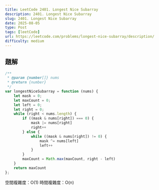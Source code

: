 ```yaml
---
title: LeetCode 2401. Longest Nice Subarray
description: 2401. Longest Nice Subarray
slug: 2401. Longest Nice Subarray
date: 2025-08-05
type: Post
tags: [leetCode]
url: https://leetcode.com/problems/longest-nice-subarray/description/
difficulty: medium
---
```


## 題解
```javascript
/**
 * @param {number[]} nums
 * @return {number}
 */
var longestNiceSubarray = function (nums) {
    let mask = 0;
    let maxCount = 0;
    let left = 0;
    let right = 0;
    while (right < nums.length) {
        if ((mask & nums[right]) === 0) {
            mask |= nums[right]
            right++
        } else {
            while ((mask & nums[right]) != 0) {
                mask ^= nums[left]
                left++
            }
        }
        maxCount = Math.max(maxCount, right - left)
    }
    return maxCount
};
```
空間複雜度：O(1)
時間複雜度：O(n)